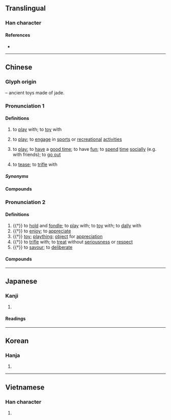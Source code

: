 {{character info/new}}
==Translingual==

===Han character===
{{Han char|rn=96|rad=玉|as=04|sn=8|four=11111|canj=MGMMU|ids=⿰[[王|⺩]][[元]]}}

====References====
* {{Han ref|kx=0728.150|dkj=20872|dj=1140.140|hdz=21103.040|uh=73A9|ud=29609|bh=AAB1|bd=43697}}

----

==Chinese==
{{zh-forms|alt=貦-archaic,翫-archaic,反-Cantonese:faan2,𠆩-Cantonese:faan2}}

===Glyph origin===
{{Han etym}}
{{Han compound|玉|元|c1=s|c2=p|ls=psc|t1=jade}} – ancient toys made of jade.

===Pronunciation 1===
{{zh-pron
|m=wán,er=y
|c=waan4-2,waan4,faan2
|c_note=waan4-2 - common; waan4 - rare; faan2 - variant, perhaps dialectal influence
|h=pfs=ngòan
|h_note=ngòan - literary (“to play”)
|md=nguàng
|md_note=nguàng - literary (“to play”) (colloquial equivalent is {{zh-l|*客佻}})
|mn=qz,xm,zz:goân/tw:goán/oán
|mn_note=goân/goán - literary; oán - vernacular (俗)
|w=3hhoe
|ma=y
|cat=v
}}

====Definitions====
{{zh-hanzi}}

# to [[play]] with; to [[toy]] with
#: {{zh-x|玩 積木|to '''play''' with building blocks}}
# to [[play]]; to [[engage]] in [[sports]] or [[recreational]] [[activities]]
#: {{zh-x|玩 遊戲|to '''play''' games|C}}
#: {{zh-x|玩 音樂|to '''play''' music; to '''perform''' music|C}}
# to [[play]]; to [[have]] a [[good time]]; to have [[fun]]; to [[spend]] [[time]] [[socially]] (e.g. with friends); to [[go out]]
#: {{zh-x|同 朋友 玩|to '''play''' with friends|C}}
#: {{zh-x|去 北京 玩|to travel to Beijing (for a visit)|C}}
# to [[tease]]; to [[trifle]] with
#: {{zh-x|佢 玩 緊 你 咋 嘛，唔好 理 佢 啦。|He's just '''teas'''ing you; ignore him.|C}}

=====Synonyms=====
{{zh-dial|玩}}

====Compounds====
{{zh-der|fold=1|不是玩兒的|不是玩的|吃喝玩樂|填充玩具|大玩偶|好玩|家用電玩|小玩藝兒|愛玩|打電玩|撫玩|擁兵玩寇|模型玩具|混吃混玩|游山玩水|玩不得的|玩不轉|玩伴|玩偶|玩兒命|玩兒完|玩具|玩命|玩家|玩帥|玩弄|玩得轉|玩意兒|玩把戲|玩樂|玩火|玩火自焚|玩物|玩票|玩笑|玩笑旦|玩耍|玩花招|玩花頭|玩藝兒|玩陰的|白玩兒|童玩|聲控玩具|說著玩兒|貪玩|遊山玩水|遊玩|開玩笑|電動玩具|電玩|電玩軟體|鬧著玩兒/闹着玩儿}}

===Pronunciation 2===
{{zh-pron
|m=玩
|c=wun6
|h=pfs=ngóan
|h_note=ngóan - literary (“to tease; toy”)
|md=nguâng
|md_note=nguâng - literary (“to tease; to enjoy; toy”)
|mn=goán
|w=3hhoe
|ma=y
|mc=y
|oc=y
|cat=v,n
}}

====Definitions====
{{zh-hanzi}}

# {{†}} to [[hold]] and [[fondle]]; to [[play]] with; to [[toy]] with; to [[dally]] with
# {{†}} to [[enjoy]]; to [[appreciate]]
# {{†}} [[toy]]; [[plaything]]; [[object]] for [[appreciation]]
# {{†}} to [[trifle]] with; to [[treat]] without [[seriousness]] or [[respect]]
# {{†}} to [[savour]]; to [[deliberate]]

====Compounds====
{{zh-der|fold=1|古玩|好玩:hàowán, hàowàn|寶玩|怠玩|把玩|披玩|探異玩奇|日久玩生|清玩|熟讀玩味|狎玩|玩世|玩世不恭|玩世不羈|玩人喪德|玩其磧礫，不窺玉淵|玩味|玩好|玩弄|玩忽|玩愒|玩日愒歲|玩歲愒日|玩法|玩物|玩物喪志|玩習|玩賞|珍玩|細玩|耽玩|褻玩|賞玩|雅玩}}

{{zh-cat|Beginning}}

----

==Japanese==

===Kanji===
{{ja-kanji|grade=c|rs=玉04}}

# {{defn|lang=ja|sort=玉04}}

====Readings====
{{ja-readings
|on=がん
|kun=もてあそ-ぶ
}}

----

==Korean==

===Hanja===
{{ko-hanja|hangeul=완|eumhun=|rv=wan|mr=wan|y=wan}}

# {{defn|lang=ko|sort=玉04}}

----

==Vietnamese==

===Han character===
{{vi-hantu|[[ngoạn]]|rs=玉04}}

# {{defn|lang=vi|sort=玉04}}